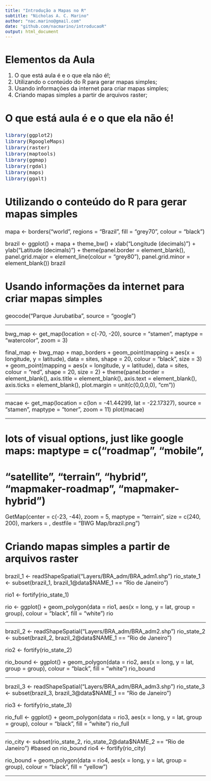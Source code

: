 ```yaml
---
title: "Introdução a Mapas no R"
subtitle: "Nicholas A. C. Marino"
author: "nac.marino@gmail.com"
date: "github.com/nacmarino/introducaoR"
output: html_document
---
```


<style type="text/css">
body, td {
   font-size: 18px;
}
code.r{
  font-size: 16px;
}
pre {
  font-size: 16px
}
h1,h2,h3,h4,h5,h6{
  font-size: 24pt;
}
</style>

# Elementos da Aula

1. O que está aula é e o que ela não é!;
2. Utilizando o conteúdo do R para gerar mapas simples;
3. Usando informações da internet para criar mapas simples;
4. Criando mapas simples a partir de arquivos raster;

## O que está aula é e o que ela não é!

```r
library(ggplot2)
library(RgoogleMaps)
library(raster)
library(maptools)
library(ggmap)
library(rgdal)
library(maps)
library(ggalt)
```

## Utilizando o conteúdo do R para gerar mapas simples

mapa <- borders("world", regions = "Brazil", fill = "grey70", colour = "black")

brazil <- ggplot() + mapa + theme_bw() + xlab("Longitude (decimals)") + ylab("Latitude (decimals)") + 
  theme(panel.border = element_blank(), panel.grid.major = element_line(colour = "grey80"), panel.grid.minor = element_blank())
brazil


## Usando informações da internet para criar mapas simples

geocode("Parque Jurubatiba", source = "google")

---

bwg_map <- get_map(location = c(-70, -20), source = "stamen",
                   maptype = "watercolor", zoom = 3)

final_map <- bwg_map +
  map_borders +
  geom_point(mapping = aes(x = longitude, y = latitude), data = sites, 
             shape = 20, colour = "black", size = 3) + 
  geom_point(mapping = aes(x = longitude, y = latitude), data = sites, 
             colour = "red", shape = 20, size = 2) +
  theme(panel.border = element_blank(),
        axis.title = element_blank(),
        axis.text  = element_blank(),
        axis.ticks = element_blank(),
        plot.margin = unit(c(0,0,0,0), "cm"))

---

macae <- get_map(location = c(lon = -41.44299, lat = -22.17327), source = "stamen", maptype = "toner", zoom = 11)
plot(macae)

---

# lots of visual options, just like google maps: maptype = c("roadmap", "mobile",
# "satellite", "terrain", "hybrid", "mapmaker-roadmap", "mapmaker-hybrid")
GetMap(center = c(-23, -44), zoom = 5, maptype = "terrain",
                    size = c(240, 200), markers = <funcao>,
                    destfile = "BWG Map/brazil.png")
                    
## Criando mapas simples a partir de arquivos raster

brazil_1 <- readShapeSpatial("Layers/BRA_adm/BRA_adm1.shp")
rio_state_1 <- subset(brazil_1, brazil_1@data$NAME_1 == "Rio de Janeiro")

rio1 <- fortify(rio_state_1)

rio <- ggplot() + geom_polygon(data = rio1, aes(x = long, y = lat, group = group), colour = "black", fill = "white")
rio

---

brazil_2 <- readShapeSpatial("Layers/BRA_adm/BRA_adm2.shp")
rio_state_2 <- subset(brazil_2, brazil_2@data$NAME_1 == "Rio de Janeiro")

rio2 <- fortify(rio_state_2)

rio_bound <- ggplot() + geom_polygon(data = rio2, aes(x = long, y = lat, group = group), colour = "black", fill = "white")
rio_bound

---

brazil_3 <- readShapeSpatial("Layers/BRA_adm/BRA_adm3.shp")
rio_state_3 <- subset(brazil_3, brazil_3@data$NAME_1 == "Rio de Janeiro")

rio3 <- fortify(rio_state_3)

rio_full <- ggplot() + geom_polygon(data = rio3, aes(x = long, y = lat, group = group), colour = "black", fill = "white")
rio_full

---

rio_city <- subset(rio_state_2, rio_state_2@data$NAME_2 == "Rio de Janeiro") #based on rio_bound
rio4 <- fortify(rio_city)

rio_bound + geom_polygon(data = rio4, aes(x = long, y = lat, group = group), colour = "black", fill = "yellow")

---

